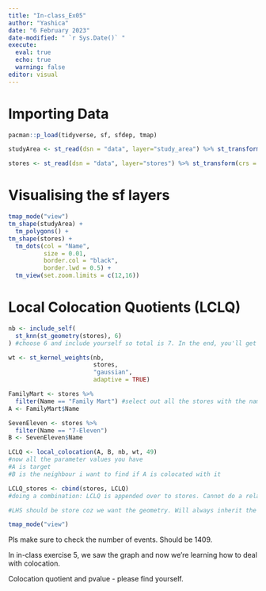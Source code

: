 ```yaml
---
title: "In-class_Ex05"
author: "Yashica"
date: "6 February 2023"
date-modified: " `r Sys.Date()` "
execute: 
  eval: true
  echo: true
  warning: false
editor: visual
---
```


# Importing Data

```r
pacman::p_load(tidyverse, sf, sfdep, tmap)
```

```r
studyArea <- st_read(dsn = "data", layer="study_area") %>% st_transform(crs = 3829)
```

```r
stores <- st_read(dsn = "data", layer="stores") %>% st_transform(crs = 3829)
```

# Visualising the sf layers

```r
tmap_mode("view")
tm_shape(studyArea) + 
  tm_polygons() + 
tm_shape(stores) + 
  tm_dots(col = "Name",
          size = 0.01,
          border.col = "black",
          border.lwd = 0.5) + 
  tm_view(set.zoom.limits = c(12,16))
```

# Local Colocation Quotients (LCLQ)

```r
nb <- include_self(
  st_knn(st_geometry(stores), 6)
) #choose 6 and include yourself so total is 7. In the end, you'll get 3 and 4 so no even split which is good

wt <- st_kernel_weights(nb,
                        stores,
                        "gaussian",
                        adaptive = TRUE)

FamilyMart <- stores %>%
  filter(Name == "Family Mart") #select out all the stores with the name "Family Mart as dataframe
A <- FamilyMart$Name

SevenEleven <- stores %>%
  filter(Name == "7-Eleven")
B <- SevenEleven$Name

LCLQ <- local_colocation(A, B, nb, wt, 49)
#now all the parameter values you have
#A is target
#B is the neighbour i want to find if A is colocated with it

LCLQ_stores <- cbind(stores, LCLQ)
#doing a combination: LCLQ is appended over to stores. Cannot do a relational join coz these 2 layers have no unique identifier (only 1,2,3,4...)

#LHS should be store coz we want the geometry. Will always inherit the property of the first value.

tmap_mode("view")

```

Pls make sure to check the number of events. Should be 1409.

In in-class exercise 5, we saw the graph and now we're learning how to deal with colocation.

Colocation quotient and pvalue - please find yourself.
